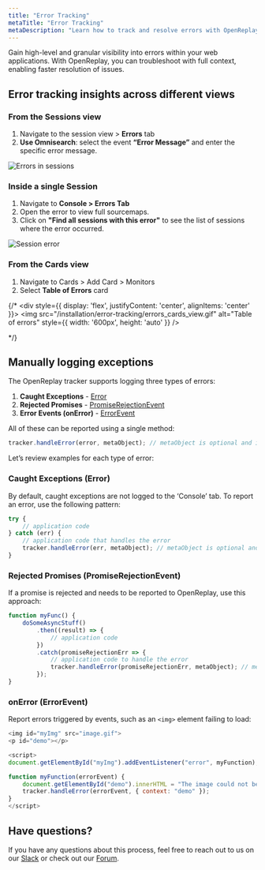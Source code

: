 ```yaml
---
title: "Error Tracking"
metaTitle: "Error Tracking"
metaDescription: "Learn how to track and resolve errors with OpenReplay. Get detailed visibility into errors across your web applications and troubleshoot with full context."
---
```


Gain high-level and granular visibility into errors within your web applications. With OpenReplay, you can troubleshoot with full context, enabling faster resolution of issues.

## Error tracking insights across different views

### From the Sessions view

1. Navigate to the session view > **Errors** tab
2. **Use Omnisearch**: select the event **“Error Message”** and enter the specific error message.

<div style={{ display: 'flex', justifyContent: 'center', alignItems: 'center' }}>
  <img src="/installation/error-tracking/errors_sessions_view.gif" alt="Errors in sessions" style={{ width: '600px', height: 'auto' }} />
</div>

### Inside a single Session

1. Navigate to **Console > Errors Tab**
2. Open the error to view full sourcemaps.
3. Click on **"Find all sessions with this error"** to see the list of sessions where the error occurred.

<div style={{ display: 'flex', justifyContent: 'center', alignItems: 'center' }}>
  <img src="/installation/error-tracking/errors_session_view.gif" alt="Session error" style={{ width: '600px', height: 'auto' }} />
</div>

### From the Cards view

1. Navigate to Cards > Add Card > Monitors
2. Select **Table of Errors** card

{/* <div style={{ display: 'flex', justifyContent: 'center', alignItems: 'center' }}>
  <img src="/installation/error-tracking/errors_cards_view.gif" alt="Table of errors" style={{ width: '600px', height: 'auto' }} />
</div> */}

## Manually logging exceptions

The OpenReplay tracker supports logging three types of errors:

1. **Caught Exceptions** - [Error](https://developer.mozilla.org/en-US/docs/Web/JavaScript/Reference/Global_Objects/Error)
2. **Rejected Promises** - [PromiseRejectionEvent](https://developer.mozilla.org/en-US/docs/Web/API/PromiseRejectionEvent)
3. **Error Events (onError)** - [ErrorEvent](https://developer.mozilla.org/en-US/docs/Web/API/ErrorEvent)

All of these can be reported using a single method:

```javascript
tracker.handleError(error, metaObject); // metaObject is optional and is a flat object
```

Let’s review examples for each type of error:

### Caught Exceptions (Error)

By default, caught exceptions are not logged to the ‘Console’ tab. To report an error, use the following pattern:

```javascript
try {
    // application code
} catch (err) {
    // application code that handles the error
    tracker.handleError(err, metaObject); // metaObject is optional and is a flat object
}
```

### Rejected Promises (PromiseRejectionEvent)

If a promise is rejected and needs to be reported to OpenReplay, use this approach:

```javascript
function myFunc() {
    doSomeAsyncStuff()
        .then((result) => {
            // application code
        })
        .catch(promiseRejectionErr => {
            // application code to handle the error
            tracker.handleError(promiseRejectionErr, metaObject); // metaObject is optional and is a flat object
        });
}
```

### onError (ErrorEvent)

Report errors triggered by events, such as an `<img>` element failing to load:

```javascript
<img id="myImg" src="image.gif">
<p id="demo"></p>

<script>
document.getElementById("myImg").addEventListener("error", myFunction);

function myFunction(errorEvent) {
    document.getElementById("demo").innerHTML = "The image could not be loaded.";
    tracker.handleError(errorEvent, { context: "demo" });
}
</script>
```

## Have questions?
If you have any questions about this process, feel free to reach out to us on our [Slack](https://slack.openreplay.com) or check out our [Forum](https://forum.openreplay.com).
